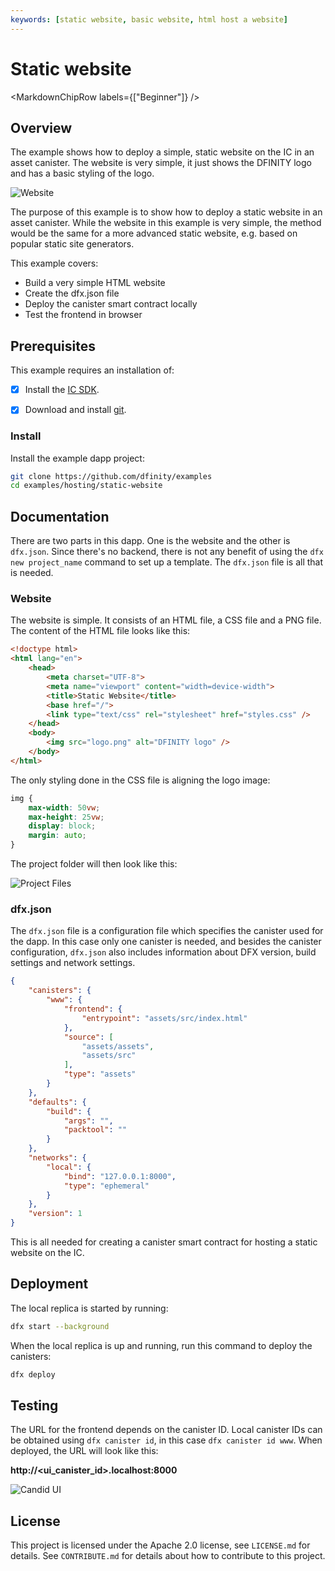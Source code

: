 ```yaml
---
keywords: [static website, basic website, html host a website]
---
```



# Static website

<MarkdownChipRow labels={["Beginner"]} />

## Overview
The example shows how to deploy a simple, static website on the IC in an asset canister. The website is very simple, it just shows the DFINITY logo and has a basic styling of the logo. 

![Website](README_images/website.png)

The purpose of this example is to show how to deploy a static website in an asset canister. While the website in this example is very simple, the method would be the same for a more advanced static website, e.g. based on popular static site generators.

This example covers:

- Build a very simple HTML website
- Create the dfx.json file
- Deploy the canister smart contract locally
- Test the frontend in browser 

## Prerequisites

This example requires an installation of:

- [x] Install the [IC SDK](https://internetcomputer.org/docs/current/developer-docs/setup/install/).

- [x] Download and install [git](https://git-scm.com/downloads).

### Install
Install the example dapp project:

```bash
git clone https://github.com/dfinity/examples
cd examples/hosting/static-website
```

## Documentation
There are two parts in this dapp. One is the website and the other is `dfx.json`. Since there's no backend, there is not any benefit of using the `dfx new project_name` command to set up a template. The `dfx.json` file is all that is needed.

### Website
The website is simple. It consists of an HTML file, a CSS file and a PNG file. The content of the HTML file looks like this:

```html
<!doctype html>
<html lang="en">
    <head>
        <meta charset="UTF-8">
        <meta name="viewport" content="width=device-width">
        <title>Static Website</title>
        <base href="/">
        <link type="text/css" rel="stylesheet" href="styles.css" />
    </head>
    <body>
        <img src="logo.png" alt="DFINITY logo" />
    </body>
</html>
```

The only styling done in the CSS file is aligning the logo image:

```css
img {
    max-width: 50vw;
    max-height: 25vw;
    display: block;
    margin: auto;
}
```

The project folder will then look like this:

![Project Files](README_images/project_files.png)

### dfx.json
The `dfx.json` file is a configuration file which specifies the canister used for the dapp. In this case only one canister is needed, and besides the canister configuration, `dfx.json` also includes information about DFX version, build settings and network settings.

```json
{
    "canisters": {
        "www": {
            "frontend": {
                "entrypoint": "assets/src/index.html"
            },
            "source": [
                "assets/assets",
                "assets/src"
            ],
            "type": "assets"
        }
    },
    "defaults": {
        "build": {
            "args": "",
            "packtool": ""
        }
    },
    "networks": {
        "local": {
            "bind": "127.0.0.1:8000",
            "type": "ephemeral"
        }
    },
    "version": 1
}
```

This is all needed for creating a canister smart contract for hosting a static website on the IC.

## Deployment
The local replica is started by running:

```bash
dfx start --background
```

When the local replica is up and running, run this command to deploy the canisters:

```bash
dfx deploy
```


## Testing
The URL for the frontend depends on the canister ID.  Local canister IDs can be obtained using `dfx canister id`, in this case `dfx canister id www`. When deployed, the URL will look like this:

**http://<ui_canister_id>.localhost:8000**

![Candid UI](README_images/website.png)

## License
This project is licensed under the Apache 2.0 license, see `LICENSE.md` for details. See `CONTRIBUTE.md` for details about how to contribute to this project. 
